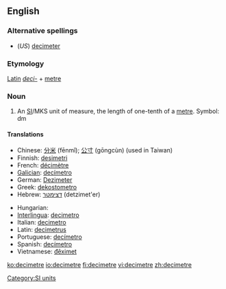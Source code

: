 ==English==

===Alternative spellings===
* (''US'') [[decimeter]]

===Etymology===
[[Latin]] ''[[deci-]]'' + [[metre]]

===Noun===
{{en-noun}}

# An [[SI#Abbreviation|SI]]/MKS unit of measure, the length of one-tenth of a [[metre]]. Symbol: dm

====Translations====
{{trans-top|one-tenth of a metre}}
* Chinese: [[分米]] (fēnmǐ); [[公寸]] (gōngcùn) (used in Taiwan)
* Finnish: [[desimetri]]
* French: [[décimètre]] {{m}}
* [[Galician]]: [[decímetro]] {{m}}
* German: [[Dezimeter]]
* Greek: [[dekostometro]]
* Hebrew: [[דצימטר]] (detzimet'er)
{{trans-mid}}
* Hungarian: {{t|hu|deciméter}}
* [[Interlingua]]: [[decimetro]]
* Italian: [[decimetro]] {{m}}
* Latin: [[decimetrus]]
* Portuguese: [[decímetro]] {{m}}
* Spanish: [[decímetro]] {{m}}
* Vietnamese: [[đêximet]]
{{trans-bottom}}

[[Category:SI units]]

[[ko:decimetre]]
[[io:decimetre]]
[[fi:decimetre]]
[[vi:decimetre]]
[[zh:decimetre]]